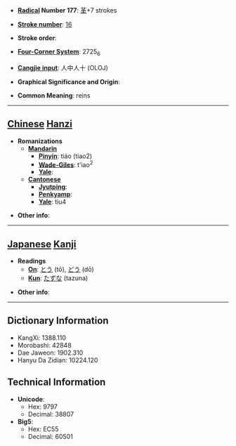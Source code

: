 * '''[[Wiktionary:Chinese radical index| Radical]] Number 177''': [[Wiktionary:Chinese radical index 革|革]]+7 strokes

* '''[[Wiktionary:Chinese total strokes index|Stroke number]]''': [[Wiktionary:Chinese total strokes index 16|16]]

* '''Stroke order''': 

* '''[[Wiktionary:Chinese four corner index|Four-Corner System]]''': 2725<sub>6</sub>

* '''[[Wiktionary:Chinese Cangjie index|Cangjie input]]''': 人中人十 (OLOJ)

* '''Graphical Significance and Origin''': 

* '''Common Meaning''': reins

----

== [[Chinese]] [[Hanzi]] ==

* '''Romanizations'''
** '''[[Mandarin]]'''
*** '''[[Pinyin]]''': tiáo (tiao2)
*** '''[[Wade-Giles]]''': t'iao<sup>2</sup>
*** '''[[Yale]]''': 
** '''[[Cantonese]]'''
*** '''[[Jyutping]]''':
*** '''[[Penkyamp]]''': 
*** '''[[Yale]]''': tiu4

* '''Other info''': 

----

== [[Japanese]] [[Kanji]] ==

* '''Readings'''
** '''[[On]]''': [[とう]] (tō), [[どう]] (dō)
** '''[[Kun]]''': [[たずな]] (tazuna)

* '''Other info''':  

----

== Dictionary Information ==

* KangXi: 1388.110
* Morobashi: 42848
* Dae Jaweon: 1902.310
* Hanyu Da Zidian: 10224.120

== Technical Information ==

* '''Unicode''':
** Hex: 9797
** Decimal: 38807
* '''Big5''':
** Hex: EC55
** Decimal: 60501